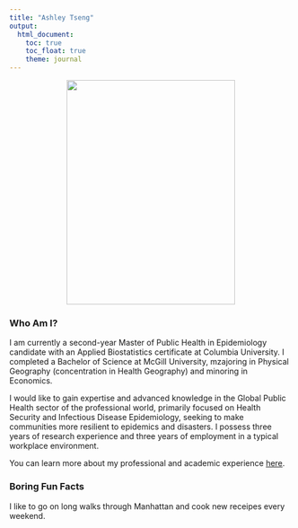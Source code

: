 ```yaml
---
title: "Ashley Tseng"
output: 
  html_document:
    toc: true
    toc_float: true
    theme: journal
---
```

<p align="center">
<img width="300" height="400" src = "images/me.jpg">
</p>


### Who Am I?
I am currently a second-year Master of Public Health in Epidemiology candidate with an Applied Biostatistics certificate at Columbia University. I completed a Bachelor of Science at McGill University, mzajoring in Physical Geography (concentration in Health Geography) and minoring in Economics.

I would like to gain expertise and advanced knowledge in the Global Public Health sector of the professional world, primarily focused on Health Security and Infectious Disease Epidemiology, seeking to make communities more resilient to epidemics and disasters. I possess three years of research experience and three years of employment in a typical workplace environment. 

You can learn more about my professional and academic experience [here](aboutme.html).

### Boring Fun Facts
I like to go on long walks through Manhattan and cook new receipes every weekend.

